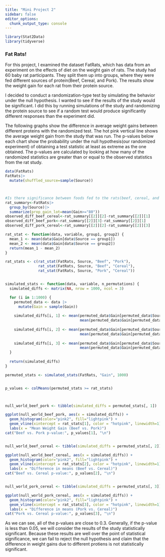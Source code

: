 ```yaml
---
title: "Mini Project 2"
sidebar: false
editor_options: 
  chunk_output_type: console
---
```

```r
library(Stat2Data)
library(tidyverse)
```

### Fat Rats!

For this project, I examined the dataset FatRats, which has data from an experiment on the effects of diet on the weight gain of rats. The study had 60 baby rat participants. They split them up into groups, where they were fed different sources of protein(Beef, Cereal, and Pork). The results show the weight gain for each rat from their protein source.

I decided to conduct a randomization-type test by simulating the behavior under the null hypothesis. I wanted to see if the results of the study would be significant. I did this by running simulations of the study and randomizing the protein source to see if a random test would produce significantly different responses than the experiment did.

The following graphs show the difference in average weight gains between different proteins with the randomized test. The hot pink vertical line shows the average weight gain from the study that was run. The p-values below each chart show the probability under the null hypothesis(our randomized experiment) of obtaining a test statistic at least as extreme as the one obtained. The p-values are calculated by looking at how many of the randomized statistics are greater than or equal to the observed statistics from the rat study.

```r
data(FatRats)
FatRats|>
  mutate(shuffled_source=sample(Source))



#Is there significance between foods fed to the rats(beef, cereal, and pork)?
rat_summary<-FatRats|>
  group_by(Source)|>
  summarize(prop_gain_lot=mean(Gain>="80"))
observed_diff_beef_cereal<-rat_summary[[2]][2]-rat_summary[[2]][1]
observed_diff_beef_pork<-rat_summary[[2]][3]-rat_summary[[2]][1]
observed_diff_pork_cereal<-rat_summary[[2]][2]-rat_summary[[2]][3]
```

```r
rat_stat <- function(data, variable, group1, group2) {
  mean_1 <- mean(data$Gain[data$Source == group1])
  mean_2 <- mean(data$Gain[data$Source == group2])
  return(mean_1 - mean_2)
}

rat_stats <- c(rat_stat(FatRats, Source, "Beef", "Pork"),
               rat_stat(FatRats, Source, "Beef", "Cereal"),
               rat_stat(FatRats, Source, "Pork", "Cereal"))


simulated_stats <- function(data, variable, n_permutations) {
  simulated_diffs <- matrix(NA, nrow = 1000, ncol = 3)

  for (i in 1:1000) {
    permuted_data <- data |>
      mutate(Gain = sample(Gain))
    
    simulated_diffs[i, 1] <- mean(permuted_data$Gain[permuted_data$Source == "Beef"]) -
                                  mean(permuted_data$Gain[permuted_data$Source == "Pork"])
    
    simulated_diffs[i, 2] <- mean(permuted_data$Gain[permuted_data$Source == "Beef"]) -
                                  mean(permuted_data$Gain[permuted_data$Source == "Cereal"])
    
    simulated_diffs[i, 3] <- mean(permuted_data$Gain[permuted_data$Source == "Pork"]) -
                                  mean(permuted_data$Gain[permuted_data$Source == "Cereal"])
  }
  
  return(simulated_diffs)
}

permuted_stats <- simulated_stats(FatRats, "Gain", 1000)


p_values <- colMeans(permuted_stats >= rat_stats)



null_world_beef_pork <- tibble(simulated_diffs = permuted_stats[, 1])

ggplot(null_world_beef_pork, aes(x = simulated_diffs)) +
  geom_histogram(color="pink2", fill="lightpink") +
  geom_vline(xintercept = rat_stats[1], color = "hotpink", linewidth=1) +
  labs(x = "Mean Weight Gain (Beef vs. Pork)")
cat("Beef vs. Pork p-value:", p_values[1], "\n")


null_world_beef_cereal <- tibble(simulated_diffs = permuted_stats[, 2])

ggplot(null_world_beef_cereal, aes(x = simulated_diffs)) +
  geom_histogram(color="pink2", fill="lightpink") +
  geom_vline(xintercept = rat_stats[2], color = "hotpink", linewidth=1) +
  labs(x = "Difference in means (Beef vs. Cereal)")
cat("Beef vs. Cereal p-value:", p_values[2], "\n")


null_world_pork_cereal <- tibble(simulated_diffs = permuted_stats[, 3])

ggplot(null_world_pork_cereal, aes(x = simulated_diffs)) +
  geom_histogram(color="pink2", fill="lightpink") +
  geom_vline(xintercept = rat_stats[3], color = "hotpink", linewidth=1) +
  labs(x = "Difference in means (Pork vs. Cereal)")
cat("Pork vs. Cereal p-value:", p_values[3], "\n")

```

As we can see, all of the p-values are close to 0.3. Generally, if the p-value is less than 0.05, we will consider the results of the study statistically significant. Because these results are well over the point of statistical significance, we can fail to reject the null hypothesis and claim that the difference in weight gains due to different protiens is not statistically significant.